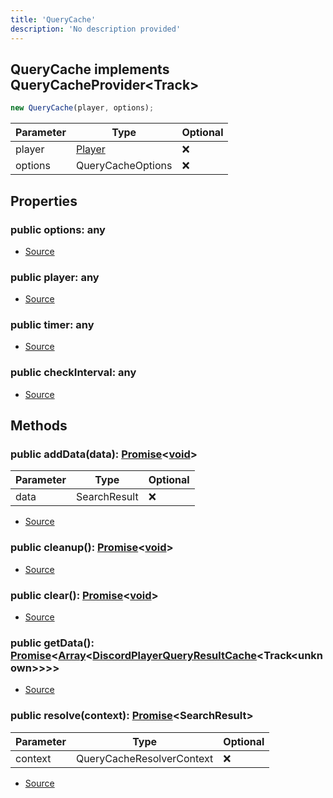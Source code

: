 ```yaml
---
title: 'QueryCache'
description: 'No description provided'
---
```


## QueryCache implements QueryCacheProvider\<Track>

```typescript
new QueryCache(player, options);
```

| Parameter | Type                          | Optional |
| --------- | ----------------------------- | -------- |
| player    | [Player](/api/classes/Player) | ❌       |
| options   | QueryCacheOptions             | ❌       |

## Properties

### public options: any

- [Source](https://github.com/androz2091/discord-player/blob/ce04b3f4c6671029ce4d4aa9090e56ac7e7f5666/packages/discord-player/src/utils/QueryCache.ts#L25)

### public player: any

- [Source](https://github.com/androz2091/discord-player/blob/ce04b3f4c6671029ce4d4aa9090e56ac7e7f5666/packages/discord-player/src/utils/QueryCache.ts#L24)

### public timer: any

- [Source](https://github.com/androz2091/discord-player/blob/ce04b3f4c6671029ce4d4aa9090e56ac7e7f5666/packages/discord-player/src/utils/QueryCache.ts#L22)

### public checkInterval: any

- [Source](https://github.com/androz2091/discord-player/blob/ce04b3f4c6671029ce4d4aa9090e56ac7e7f5666/packages/discord-player/src/utils/QueryCache.ts#L32)

## Methods

### public addData(data): [Promise](https://developer.mozilla.org/en-US/docs/Web/JavaScript/Reference/Global_Objects/Promise)\<[void](https://developer.mozilla.org/en-US/docs/Web/JavaScript/Reference/Global_Objects/undefined)>

| Parameter | Type         | Optional |
| --------- | ------------ | -------- |
| data      | SearchResult | ❌       |

- [Source](https://github.com/androz2091/discord-player/blob/ce04b3f4c6671029ce4d4aa9090e56ac7e7f5666/packages/discord-player/src/utils/QueryCache.ts#L52)

### public cleanup(): [Promise](https://developer.mozilla.org/en-US/docs/Web/JavaScript/Reference/Global_Objects/Promise)\<[void](https://developer.mozilla.org/en-US/docs/Web/JavaScript/Reference/Global_Objects/undefined)>

- [Source](https://github.com/androz2091/discord-player/blob/ce04b3f4c6671029ce4d4aa9090e56ac7e7f5666/packages/discord-player/src/utils/QueryCache.ts#L36)

### public clear(): [Promise](https://developer.mozilla.org/en-US/docs/Web/JavaScript/Reference/Global_Objects/Promise)\<[void](https://developer.mozilla.org/en-US/docs/Web/JavaScript/Reference/Global_Objects/undefined)>

- [Source](https://github.com/androz2091/discord-player/blob/ce04b3f4c6671029ce4d4aa9090e56ac7e7f5666/packages/discord-player/src/utils/QueryCache.ts#L44)

### public getData(): [Promise](https://developer.mozilla.org/en-US/docs/Web/JavaScript/Reference/Global_Objects/Promise)\<[Array](https://developer.mozilla.org/en-US/docs/Web/JavaScript/Reference/Global_Objects/Array)\<[DiscordPlayerQueryResultCache](/api/classes/DiscordPlayerQueryResultCache)\<Track\<unknown>>>>

- [Source](https://github.com/androz2091/discord-player/blob/ce04b3f4c6671029ce4d4aa9090e56ac7e7f5666/packages/discord-player/src/utils/QueryCache.ts#L48)

### public resolve(context): [Promise](https://developer.mozilla.org/en-US/docs/Web/JavaScript/Reference/Global_Objects/Promise)\<SearchResult>

| Parameter | Type                      | Optional |
| --------- | ------------------------- | -------- |
| context   | QueryCacheResolverContext | ❌       |

- [Source](https://github.com/androz2091/discord-player/blob/ce04b3f4c6671029ce4d4aa9090e56ac7e7f5666/packages/discord-player/src/utils/QueryCache.ts#L59)
